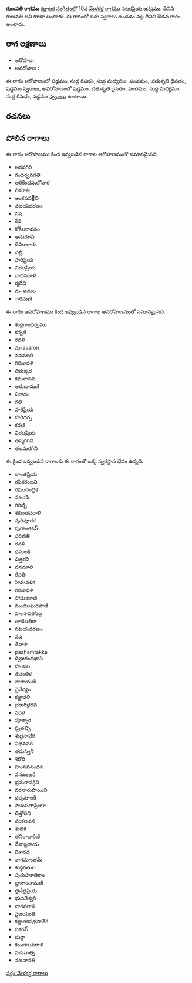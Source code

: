 {{Infobox ragam
	| name          	= గుణవతి
	| synonym	    	= గుణవతి
	| mela          	= 
	| chakra        	= 
	| janaka        	= 
	| type          	= ఔడవ
	| arohanam      	= {{svaraC|S|R1|M1|P|D2|S'}} 
	| avarohanam    	= {{svaraC|S'|D2|P|M1|R1|S}}
	| jeeva         	=
	| chhaya        	=
	| nyasa         	=
	| vishesha      	= 
	| equivalent  		= 
}}
{{కర్ణాటక సంగీత రాగాలు}}
'''గుణవతి రాగము''' [[కర్ణాటక సంగీతం]]లో 10వ [[మేళకర్త రాగము]] నటకప్రియ జన్యము. దీనిని గుణవతి అని కూడా అంటారు. ఈ రాగంలో ఐదు స్వరాలు ఉండడం వల్ల దీనిని ఔడవ రాగం అంటారు.


==రాగ లక్షణాలు==


* ఆరోహణ : {{svaraC|S|R1|M1|P|D2|S'}} 
* అవరోహణ : {{svaraC|S'|D2|P|M1|R1|S}}

ఈ రాగం ఆరోహణంలో షడ్జమం, సుద్ద రిషభం, సుద్ద మధ్యమం, పంచమం, చతుశృతి దైవతం, షడ్జమం [[స్వరాలు]], అవరోహణంలో షడ్జమం, చతుశృతి దైవతం, పంచమం, సుద్ద మధ్యమం, సుద్ద రిషభం, షడ్జమం [[స్వరాలు]] ఉంటాయి.

==రచనలు==



==పోలిన రాగాలు==
ఈ రాగం ఆరోహణము కింద ఇవ్వబడిన రాగాల ఆరోహణముతో సమానమైనది.
* అరవగిరి
* గంధర్వనగతి
* అరికేందపులోవార
* లిమాతి
* అంకషప౲ని
* నటయధరణం
* వష
* కేడి
* కోకిలరావవం
* అనురూపి
* దేవికారాకం
* ఎల్లి
* హరిప్రియ
* విఠలప్రియ
* నాదవరాళి
* ర్మదేవి
* మ-అమల
* ారిమణి

ఈ రాగం అవరోహణము కింద ఇవ్వబడిన రాగాల అవరోహణముతో సమానమైనది.
* శుధ్ధగాంధర్వము
* కన్నల్
* రవళి
* మ-avaron
* వనమాలి
* గిరిజావళి
* తిరుక్కర
* కమలాసన
* అరుణామణి
* విరాదం
* గతి
* హరిప్రియ
* హరిధర్ప
* కరణి
* విఠలప్రియ
* తన్మరగిని
* తలమరగిని

ఈ క్రింద ఇవ్వబడిన రాగాలకు ఈ రాగంతో ఒక్క స్వరస్థాన భేదం ఉన్నది.
* లాంతప్రియ
* రసికరంజని
* రఘుచంద్రిక
* షటరపి
* గిరిట్చి
* శకుంతవరాళి
* పురిపూరక
* పురాంతకమ్
* పరిణితీ
* రవళి
* ధమలకి
* చిత్తరపి
* వనమాలి
* రేవతీ
* హిమవళిక
* గిరిజావళి
* సోమకరాణి
* మందలఘరపాణి
* హంసావరసిద్ధి
* తాటిలతికా
* నటయధరణం
* వష
* దేహళి
* pazhamtakka
* ద్విజగంధభాని
* హంసల
* జీవంతిక
* నారాయణి
* నైవేద్యం
* కజ్జావళి
* బైరాగిభైరవ
* సరళ
* పూర్నాక
* ఘ్రతచ్ఛి
* శుధ్ధసావేరి
* విభవవరి
* తమస్వినీ
* శిరోధి
* హంసననందన
* వనజంబరి
* భ్రమరావర్దిని
* వరనారుపాయిని
* ధర్మమాలకి
* పాశుపతాప్రియా
* చిత్తోదిని
* వంకలచన
* శుభిక
* తనిరాధారిణి
* దేవాష్టరాయ
* విశారద
* నాగమాంతమ్
* శుధ్ధగతుల
* పురుహూతికాం
* జ్ఞానాంతామణి
* త్రినేత్రప్రియ
* భువనేశ్వరి
* నాగవరాళి
* వైజయంతి
* కర్ణాతకషధసావేరి
* నికరన్
* దుర్గా
* కుంటాలవరాళి
* హసనాత్ని
* నటనావతి



[[వర్గం:మేళకర్త రాగాలు]]